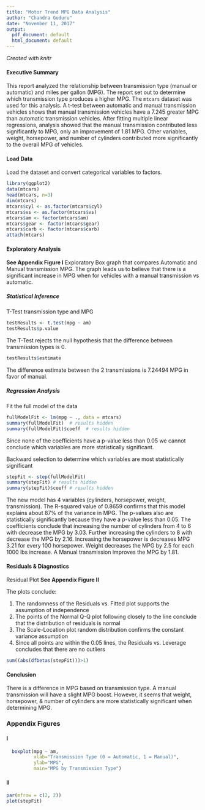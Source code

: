 ```yaml
---
title: "Motor Trend MPG Data Analysis"
author: "Chandra Guduru"
date: "November 11, 2017"
output:
  pdf_document: default
  html_document: default
---
```

*Created with knitr*

#### Executive Summary
This report analyzed the relationship between transmission type (manual or 
automatic) and miles per gallon (MPG). The report set out to determine which 
transmission type produces a higher MPG. The `mtcars` dataset was used for this
analysis. A t-test between automatic and manual transmission vehicles shows that
manual transmission vehicles have a 7.245 greater MPG than automatic 
transmission vehicles. After fitting multiple linear regressions, analysis 
showed that the manual transmission contributed less significantly to MPG, only
an improvement of 1.81 MPG.  Other variables, weight, horsepower, and number of 
cylinders contributed more significantly to the overall MPG of vehicles.

#### Load Data
Load the dataset and convert categorical variables to factors.
```r
library(ggplot2)
data(mtcars)
head(mtcars, n=3)
dim(mtcars)
mtcars$cyl <- as.factor(mtcars$cyl)
mtcars$vs <- as.factor(mtcars$vs)
mtcars$am <- factor(mtcars$am)
mtcars$gear <- factor(mtcars$gear)
mtcars$carb <- factor(mtcars$carb)
attach(mtcars)
```

#### Exploratory Analysis
**See Appendix Figure I** Exploratory Box graph that compares Automatic and Manual 
transmission MPG. The graph leads us to believe that there is a significant 
increase in MPG when for vehicles with a manual transmission vs automatic.

##### Statistical Inference
T-Test transmission type and MPG
```r
testResults <- t.test(mpg ~ am)
testResults$p.value
```
The T-Test rejects the null hypothesis that the difference between transmission
types is 0.  
```r
testResults$estimate
```
The difference estimate between the 2 transmissions is 7.24494 MPG in favor of 
manual.

##### Regression Analysis
Fit the full model of the data
```r
fullModelFit <- lm(mpg ~ ., data = mtcars)
summary(fullModelFit)  # results hidden
summary(fullModelFit)$coeff  # results hidden
```
Since none of the coefficients have a p-value less than 0.05 we cannot conclude
which variables are more statistically significant. 

Backward selection to determine which variables are most statistically 
significant
```r
stepFit <- step(fullModelFit)
summary(stepFit) # results hidden
summary(stepFit)$coeff # results hidden
```

The new model has 4 variables (cylinders, horsepower, weight, transmission). The
R-squared value of 0.8659 confirms that this model explains about 87% of the 
variance in MPG. The p-values also are statistically significantly because they
have a p-value less than 0.05. The coefficients conclude that increasing the 
number of cylinders from 4 to 6 with decrease the MPG by 3.03.  Further 
increasing the cylinders to 8 with decrease the MPG by 2.16.  Increasing the 
horsepower is decreases MPG 3.21 for every 100 horsepower.  Weight decreases the
MPG by 2.5 for each 1000 lbs increase. A Manual transmission improves the MPG by
1.81.

#### Residuals & Diagnostics
Residual Plot
**See Appendix Figure II**

The plots conclude:

1. The randomness of the Residuals vs. Fitted plot supports the assumption of
independence
2. The points of the Normal Q-Q plot following closely to the line conclude that
the distribution of residuals is normal
3. The Scale-Location plot random distribution confirms the constant variance 
assumption
4. Since all points are within the 0.05 lines, the Residuals vs. Leverage 
concludes that there are no outliers
```r
sum((abs(dfbetas(stepFit)))>1)
```

#### Conclusion
There is a difference in MPG based on transmission type. A manual transmission
will have a slight MPG boost. However, it seems that weight, horsepower, & 
number of cylinders are more statistically significant when determining MPG.

### Appendix Figures

#### I
```r
  boxplot(mpg ~ am, 
          xlab="Transmission Type (0 = Automatic, 1 = Manual)", 
          ylab="MPG",
          main="MPG by Transmission Type")
```

#### II
```r
par(mfrow = c(2, 2))
plot(stepFit)
```

